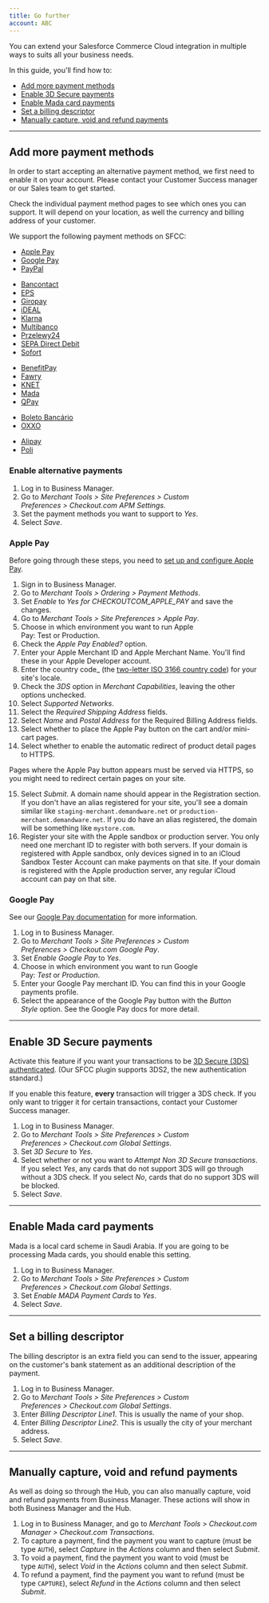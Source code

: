 ```yaml
--- 
title: Go further
account: ABC
---
```


You can extend your Salesforce Commerce Cloud integration in multiple ways to suits all your business needs.

In this guide, you'll find how to:

- [Add more payment methods](#Add_more_payment_methods)
- [Enable 3D Secure payments](#Enable_3D_Secure_payments)
- [Enable Mada card payments](#Enable_Mada_card_payments)
- [Set a billing descriptor](#Set_a_billing_descriptor)
- [Manually capture, void and refund payments](#Manually_capture,_void_and_refund_payments)

---

## Add more payment methods

<TipBox variant="note" title="Before you start">

In order to start accepting an alternative payment method, we first need to enable it on your account. Please contact your Customer Success manager or our <ExternalLink href="https://checkout.com/contact-sales" >Sales team</ExternalLink> to get started.

</TipBox>
<TipBox variant="info">

Check the individual payment method pages to see which ones you can support. It will depend on your location, as well the currency and billing address of your customer.

</TipBox>

We support the following payment methods on SFCC:

<Accordion title="International">

- [Apple Pay](/payments/payment-methods/wallets/apple-pay)
- [Google Pay](/payments/payment-methods/wallets/google-pay)
- [PayPal](/payments/payment-methods/wallets/pay-pal)

</Accordion>
<Accordion title="Europe">

- [Bancontact](/payments/payment-methods/cards/bancontact)
- [EPS](/payments/payment-methods/bank-transfers/eps)
- [Giropay](/payments/payment-methods/bank-transfers/giropay)
- [iDEAL](/payments/payment-methods/bank-transfers/i-deal)
- [Klarna](/payments/payment-methods/invoice-and-pay-later/klarna)
- [Multibanco](/payments/payment-methods/cash-and-atm-payment/multibanco)
- [Przelewy24](/payments/payment-methods/bank-transfers/przelewy-24)
- [SEPA Direct Debit](/payments/payment-methods/direct-debit/sepa-direct-debit)
- [Sofort](/payments/payment-methods/bank-transfers/sofort)

</Accordion>
<Accordion title="Middle East and North Africa">

- [BenefitPay](/payments/payment-methods/wallets/benefit-pay)
- [Fawry](/payments/payment-methods/cash-and-atm-payment/fawry)
- [KNET](/payments/payment-methods/cards/knet)
- [Mada](/payments/payment-methods/cards/mada)
- [QPay](/payments/payment-methods/cards/q-pay)

</Accordion>
<Accordion title="Latin America">

- [Boleto Bancário](/payments/payment-methods/cash-and-atm-payment/boleto-bancario)
- [OXXO](/payments/payment-methods/cash-and-atm-payment/oxxo)

</Accordion>
<Accordion title="Asia-Pacific">

- [Alipay](/payments/payment-methods/wallets/alipay)
- [Poli](/payments/payment-methods/bank-transfers/poli)

</Accordion>

### Enable alternative payments

1.  Log in to Business Manager.
2.  Go to _Merchant Tools > Site Preferences > Custom Preferences > Checkout.com APM Settings_.
3.  Set the payment methods you want to support to _Yes_.
4.  Select _Save_.

### Apple Pay

<TipBox variant="info">

Before going through these steps, you need to [set up and configure Apple Pay](/payments/payment-methods/wallets/apple-pay/set-up-apple-pay).

</TipBox>

1. Sign in to Business Manager.
2. Go to _Merchant Tools > Ordering > Payment Methods_.
3. Set _Enable_ to _Yes for CHECKOUTCOM_APPLE_PAY_ and save the changes.
4. Go to _Merchant Tools > Site Preferences > Apple Pay_.
5. Choose in which environment you want to run Apple Pay: Test or Production.
6. Check the _Apple Pay Enabled?_ option.
7. Enter your Apple Merchant ID and Apple Merchant Name. You'll find these in your Apple Developer account.
8. Enter the country code_ (the [two-letter ISO 3166 country code](/resources/codes/country-codes)) for your site's locale.
9. Check the _3DS_ option in _Merchant Capabilities_, leaving the other options unchecked.
10. Select _Supported Networks_.
11. Select the _Required Shipping Address_ fields.
12. Select _Name_ and _Postal Address_ for the Required Billing Address fields.
13. Select whether to place the Apple Pay button on the cart and/or mini-cart pages.
14. Select whether to enable the automatic redirect of product detail pages to HTTPS.

<TipBox variant="info">

Pages where the Apple Pay button appears must be served via HTTPS, so you might need to redirect certain pages on your site.

</TipBox>

15. Select _Submit_. A domain name should appear in the Registration section. If you don't have an alias registered for your site, you'll see a domain similar like `staging-merchant.demandware.net` or `production-merchant.demandware.net`. If you do have an alias registered, the domain will be something like `mystore.com`.
16. Register your site with the Apple sandbox or production server. You only need one merchant ID to register with both servers. If your domain is registered with Apple sandbox, only devices signed in to an <ExternalLink href="https://developer.apple.com/support/app-store-connect/" >iCloud Sandbox Tester Account</ExternalLink> can make payments on that site. If your domain is registered with the Apple production server, any regular iCloud account can pay on that site.

### Google Pay

<TipBox variant="info"> 

See our [Google Pay documentation](/payments/payment-methods/wallets/google-pay) for more information.

</TipBox>

1.  Log in to Business Manager.
2.  Go to _Merchant Tools > Site Preferences > Custom Preferences > Checkout.com Google Pay_.
3.  Set _Enable Google Pay_ to _Yes_.
4.  Choose in which environment you want to run Google Pay: _Test_ or _Production_.
5.  Enter your Google Pay merchant ID. You can find this in your Google payments profile.
6.  Select the appearance of the Google Pay button with the _Button Style_ option. See the <ExternalLink href="https://developers.google.com/pay/api/web/guides/brand-guidelines" >Google Pay docs</ExternalLink> for more detail.

---

## Enable 3D Secure payments

Activate this feature if you want your transactions to be [3D Secure (3DS) authenticated](/risk-management/3d-secure). (Our SFCC plugin supports 3DS2, the new authentication standard.)

<TipBox variant="note">

If you enable this feature, **every** transaction will trigger a 3DS check. If you only want to trigger it for certain transactions, contact your Customer Success manager.

</TipBox>

1.  Log in to Business Manager.
2.  Go to _Merchant Tools > Site Preferences > Custom Preferences > Checkout.com Global Settings_.
3.  Set _3D Secure_ to _Yes_.
4.  Select whether or not you want to _Attempt Non 3D Secure transactions_. If you select _Yes_, any cards that do not support 3DS will go through without a 3DS check. If you select _No_, cards that do no support 3DS will be blocked.
5.  Select _Save_.

---

## Enable Mada card payments

Mada is a local card scheme in Saudi Arabia. If you are going to be processing Mada cards, you should enable this setting.

1.  Log in to Business Manager.
2.  Go to _Merchant Tools > Site Preferences > Custom Preferences > Checkout.com Global Settings_.
3.  Set _Enable MADA Payment Cards_ to _Yes_.
4.  Select _Save_.

---

## Set a billing descriptor

The billing descriptor is an extra field you can send to the issuer, appearing on the customer's bank statement as an additional description of the payment.

1.  Log in to Business Manager.
2.  Go to _Merchant Tools > Site Preferences > Custom Preferences > Checkout.com Global Settings_.
3.  Enter _Billing Descriptor Line1_. This is usually the name of your shop.
4.  Enter _Billing Descriptor Line2_. This is usually the city of your merchant address.
5.  Select _Save_.

---

## Manually capture, void and refund payments

As well as doing so through the Hub, you can also manually capture, void and refund payments from Business Manager. These actions will show in both Business Manager and the Hub.

1.  Log in to Business Manager, and go to _Merchant Tools > Checkout.com Manager > Checkout.com Transactions_.
2.  To capture a payment, find the payment you want to capture (must be type `AUTH`), select _Capture_ in the _Actions_ column and then select _Submit_.
3.  To void a payment, find the payment you want to void (must be type `AUTH`), select _Void_ in the _Actions_ column and then select _Submit_.
4.  To refund a payment, find the payment you want to refund (must be type `CAPTURE`), select _Refund_ in the _Actions_ column and then select _Submit_.
